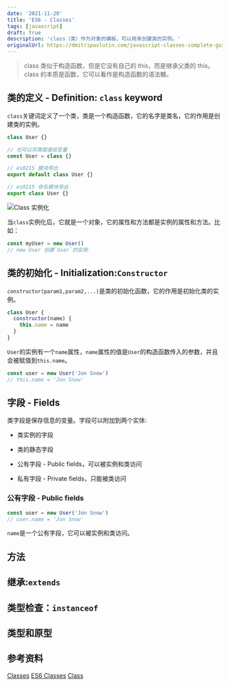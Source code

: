 ```yaml
---
date: '2021-11-20'
title: 'ES6 - Classes'
tags: [javascript]
draft: true
description: 'class（类）作为对象的模板，可以用来创建类的实例。'
originalUrl: https://dmitripavlutin.com/javascript-classes-complete-guide/
---
```


> class 类似于构造函数，但是它没有自己的 this，而是继承父类的 this。class 的本质是函数，它可以看作是构造函数的语法糖。

## 类的定义 - Definition: `class` keyword

`class`关键词定义了一个类，类是一个构造函数，它的名字是类名，它的作用是创建类的实例。

```javascript
class User {}

// 也可以将类赋值给变量
const User = class {}

// es0215 模块导出
export default class User {}

// es0215 命名模块导出
export class User {}
```

![Class 实例化](https://pics-rust.vercel.app/uPic/PWqlhI.jpg)

当`class`实例化后，它就是一个对象，它的属性和方法都是实例的属性和方法。比如：

```javascript
const myUser = new User()
// new User 创建`User`的实例
```

## 类的初始化 - Initialization:`Constructor`

`constructor(param1,param2,...)`是类的初始化函数，它的作用是初始化类的实例。

```javascript
class User {
  constructor(name) {
    this.name = name
  }
}
```

`User`的实例有一个`name`属性，`name`属性的值是`User`的构造函数传入的参数，并且会被赋值到`this.name`。

```javascript
const user = new User('Jon Snow')
// this.name = 'Jon Snow'
```

## 字段 - Fields

类字段是保存信息的变量。字段可以附加到两个实体:

- 类实例的字段
- 类的静态字段

- 公有字段 - Public fields，可以被实例和类访问
- 私有字段 - Private fields，只能被类访问

### 公有字段 - Public fields

```javascript
const user = new User('Jon Snow')
// user.name = 'Jon Snow'
```

`name`是一个公有字段，它可以被实例和类访问。

## 方法

## 继承:`extends`

## 类型检查：`instanceof`

## 类型和原型

## 参考资料

[Classes](https://developer.mozilla.org/en-US/docs/Web/JavaScript/Reference/Classes)
[ES6 Classes](https://www.runoob.com/w3cnote/es6-class.html)
[Class](https://es6.ruanyifeng.com/#docs/class)
